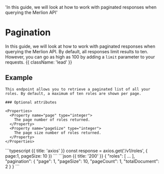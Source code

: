   'In this guide, we will look at how to work with paginated responses when querying the Merlion API'

# Pagination

In this guide, we will look at how to work with paginated responses when querying the Merlion API. By default, all responses limit results to ten. However, you can go as high as 100 by adding a `limit` parameter to your requests.  {{ className: 'lead' }}


## Example

<Row>
  <Col>

    This endpoint allows you to retrieve a paginated list of all your roles. By default, a maximum of ten roles are shown per page.

    ### Optional attributes

    <Properties>
      <Property name="page" type="integer">
        The page number of roles returned.
      </Property>
      <Property name="pageSize" type="integer">
        The page size number of roles returned.
      </Property>
    </Properties>

  </Col>
  <Col sticky>
    <CodeGroup title="Request" tag="GET" label="/v1/roles">
    ```typescript {{ title: 'axios' }}
    const response = axios.get('/v1/roles', {
      page:1,
      pageSize: 10
    })
    ```
    </CodeGroup>
    <CodeGroup title="Response">
    ```json {{ title: '200' }}
    {
      "roles": [
        ...
      ],
      "pagination": {
        "page": 1,
        "pageSize": 10,
        "pageCount": 1,
        "totalDocument": 2
      }
    }
    ```
    </CodeGroup>
  </Col>
</Row>
